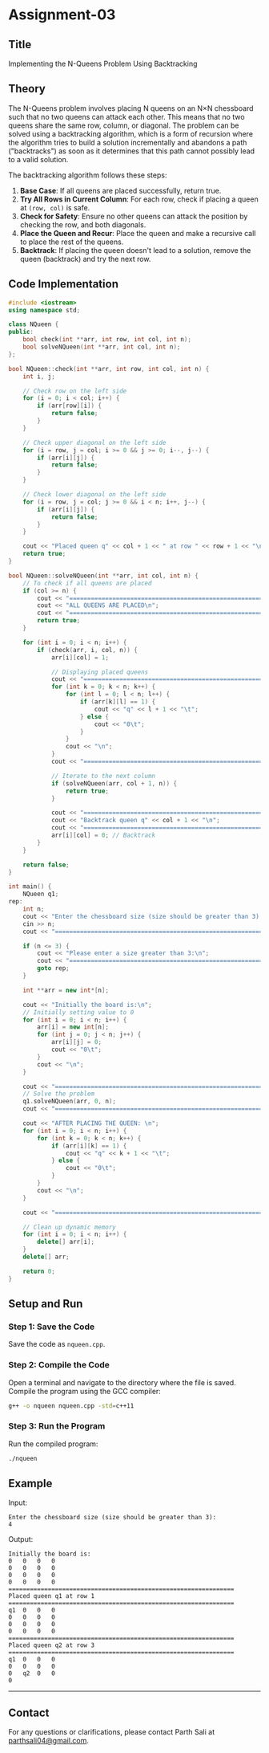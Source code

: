 # Assignment-03

## Title

Implementing the N-Queens Problem Using Backtracking

## Theory

The N-Queens problem involves placing N queens on an N×N chessboard such that no two queens can attack each other. This means that no two queens share the same row, column, or diagonal. The problem can be solved using a backtracking algorithm, which is a form of recursion where the algorithm tries to build a solution incrementally and abandons a path ("backtracks") as soon as it determines that this path cannot possibly lead to a valid solution.

The backtracking algorithm follows these steps:

1. **Base Case**: If all queens are placed successfully, return true.
2. **Try All Rows in Current Column**: For each row, check if placing a queen at `(row, col)` is safe.
3. **Check for Safety**: Ensure no other queens can attack the position by checking the row, and both diagonals.
4. **Place the Queen and Recur**: Place the queen and make a recursive call to place the rest of the queens.
5. **Backtrack**: If placing the queen doesn't lead to a solution, remove the queen (backtrack) and try the next row.

## Code Implementation

```cpp
#include <iostream>
using namespace std;

class NQueen {
public:
    bool check(int **arr, int row, int col, int n);
    bool solveNQueen(int **arr, int col, int n);
};

bool NQueen::check(int **arr, int row, int col, int n) {
    int i, j;

    // Check row on the left side
    for (i = 0; i < col; i++) {
        if (arr[row][i]) {
            return false;
        }
    }

    // Check upper diagonal on the left side
    for (i = row, j = col; i >= 0 && j >= 0; i--, j--) {
        if (arr[i][j]) {
            return false;
        }
    }

    // Check lower diagonal on the left side
    for (i = row, j = col; j >= 0 && i < n; i++, j--) {
        if (arr[i][j]) {
            return false;
        }
    }

    cout << "Placed queen q" << col + 1 << " at row " << row + 1 << "\n";
    return true;
}

bool NQueen::solveNQueen(int **arr, int col, int n) {
    // To check if all queens are placed
    if (col >= n) {
        cout << "===============================================================\n";
        cout << "ALL QUEENS ARE PLACED\n";
        cout << "===============================================================\n";
        return true;
    }

    for (int i = 0; i < n; i++) {
        if (check(arr, i, col, n)) {
            arr[i][col] = 1;

            // Displaying placed queens
            cout << "===============================================================\n";
            for (int k = 0; k < n; k++) {
                for (int l = 0; l < n; l++) {
                    if (arr[k][l] == 1) {
                        cout << "q" << l + 1 << "\t";
                    } else {
                        cout << "0\t";
                    }
                }
                cout << "\n";
            }
            cout << "===============================================================\n";

            // Iterate to the next column
            if (solveNQueen(arr, col + 1, n)) {
                return true;
            }

            cout << "===============================================================\n";
            cout << "Backtrack queen q" << col + 1 << "\n";
            cout << "===============================================================\n";
            arr[i][col] = 0; // Backtrack
        }
    }

    return false;
}

int main() {
    NQueen q1;
rep:
    int n;
    cout << "Enter the chessboard size (size should be greater than 3):\n";
    cin >> n;
    cout << "===============================================================\n";

    if (n <= 3) {
        cout << "Please enter a size greater than 3:\n";
        cout << "===============================================================\n";
        goto rep;
    }

    int **arr = new int*[n];

    cout << "Initially the board is:\n";
    // Initially setting value to 0
    for (int i = 0; i < n; i++) {
        arr[i] = new int[n];
        for (int j = 0; j < n; j++) {
            arr[i][j] = 0;
            cout << "0\t";
        }
        cout << "\n";
    }

    cout << "===============================================================\n";
    // Solve the problem
    q1.solveNQueen(arr, 0, n);
    cout << "===============================================================\n";

    cout << "AFTER PLACING THE QUEEN: \n";
    for (int i = 0; i < n; i++) {
        for (int k = 0; k < n; k++) {
            if (arr[i][k] == 1) {
                cout << "q" << k + 1 << "\t";
            } else {
                cout << "0\t";
            }
        }
        cout << "\n";
    }

    cout << "===============================================================\n";

    // Clean up dynamic memory
    for (int i = 0; i < n; i++) {
        delete[] arr[i];
    }
    delete[] arr;

    return 0;
}
```

## Setup and Run

### Step 1: Save the Code

Save the code as `nqueen.cpp`.

### Step 2: Compile the Code

Open a terminal and navigate to the directory where the file is saved. Compile the program using the GCC compiler:

```sh
g++ -o nqueen nqueen.cpp -std=c++11
```

### Step 3: Run the Program

Run the compiled program:

```sh
./nqueen
```

## Example

Input:

```
Enter the chessboard size (size should be greater than 3):
4
```

Output:

```
Initially the board is:
0	0	0	0
0	0	0	0
0	0	0	0
0	0	0	0
===============================================================
Placed queen q1 at row 1
===============================================================
q1	0	0	0
0	0	0	0
0	0	0	0
0	0	0	0
===============================================================
Placed queen q2 at row 3
===============================================================
q1	0	0	0
0	0	0	0
0	q2	0	0
0
```

---

## Contact

For any questions or clarifications, please contact Parth Sali at parthsali04@gmail.com.
